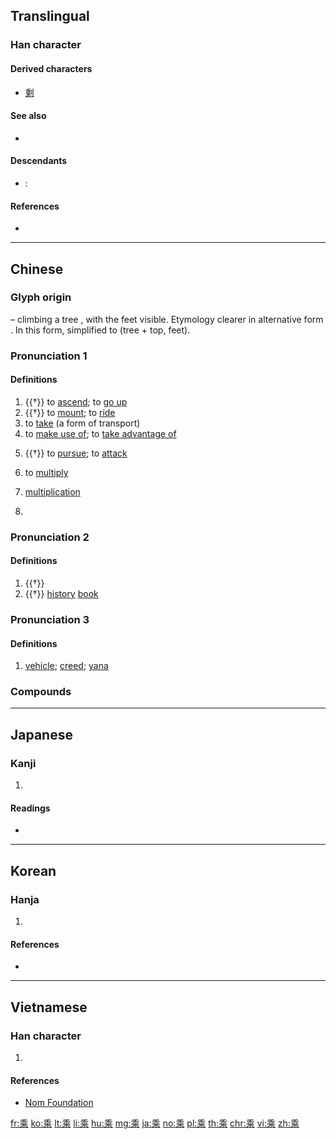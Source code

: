{{character info/new}}
{{also|乗|椉}}
==Translingual==
{{ja-forms|[[乗]]|乘|乘}}

===Han character===
{{Han char|rn=4|rad=丿|as=09|sn=10|four=20901|canj=HDLP|ids=⿻禾北}}

====Derived characters====
* [[剩]]

====See also====
* {{l|mul|埀}}

====Descendants====
* {{label|ja|chiefly|Japanese}}: {{ja-l|乗}}

====References====
* {{Han ref|kx=0083.090|dkj=00154|dj=0166.400|hdz=10040.010|uh=4E58|ud=20056|bh=ADBC|bd=44476}}

----

==Chinese==
{{zh-forms|alt=乗,椉}}

===Glyph origin===
{{Han etyl}}
{{liushu|p}} – climbing a tree {{zh-l|*木}}, with the feet visible. Etymology clearer in alternative form {{zh-l|*椉}}. In this form, simplified to {{Han compound|禾|北}} (tree + top, feet).

===Pronunciation 1===
{{zh-pron
|m=chéng
|c=sing4
|mn=sêng
|h=pfs=sṳ̀n
|mc=1
|oc=1,1
|ma=
|cat=v,n,pn
}}

====Definitions====
{{zh-hanzi}}

# {{†}} to [[ascend]]; to [[go up]]
# {{†}} to [[mount]]; to [[ride]]
# to [[take]] (a form of transport)
# to [[make use of]]; to [[take advantage of]]
#: {{zh-x|乘機|to '''seize''' the opportunity}}
# {{†}} to [[pursue]]; to [[attack]]
# {{lb|zh|mathematics}} to [[multiply]]
#: {{zh-x|二 乘 八 等於 十六。|Two '''times''' eight equals sixteen.}}
# {{lb|zh|mathematics}} [[multiplication]]
#: {{zh-x|加.減.乘.除|addition, subtraction, '''multiplication''', division}}
# {{surname|lang=zh}}

===Pronunciation 2===
{{zh-pron
|m=shèng
|c=sing6
|mn=sēng
|h=pfs=sṳn
|dial=n
|mc=2
|oc=2,2
|ma=
|cat=n,cls
}}

====Definitions====
{{zh-hanzi}}

# {{†}} {{zh-classifier|[[carriage]]s drawn by [[four]] [[horse]]s}}
# {{†}} [[history]] [[book]]

===Pronunciation 3===
{{zh-pron
|m=乘
|c=sing6
|dial=n
|mc=
|oc=
|ma=
|cat=n
}}

====Definitions====
{{zh-hanzi}}

# {{lb|zh|Buddhism}} [[vehicle]]; [[creed]]; [[yana]]

===Compounds===
{{zh-der|大乘:dàchéng, dàshèng|二乘:èrchéng, èrshèng|上乘:shàngchéng, shàngshèng|小乘:xiǎochéng, xiǎoshèng|三乘|三乘比|下乘|乘亂|乘亂坐大|乘人不備|乘人之危|乘人之厄|乘便|乘偽行詐|乘傳|乘其不備|乘其不意|乘冪|乘凶完配|乘務員|乘勝追擊|乘勝逐北|乘勢|乘化|乘危|乘坐|乘堅策肥|乘堅驅良|乘夜|乘奔御風|乘客|乘數|乘方|乘時|乘月|乘桴|乘槎|乘機|乘機坐大|乘機應變|乘法|乘流|乘涼|乘火打劫|乘田|乘積|乘空|乘肥衣輕|乘肩|乘興|乘興而來|乘船|乘虛|乘虛而入|乘號|乘車|乘車戴笠|乘軒|乘軒鶴|乘輕驅肥|乘輿|乘輿播越|乘輿播遷|乘酒|乘間|乘間投隙|乘除|乘隙|乘隙而入|乘雲|乘風破浪|乘馬|乘鶴|乘鶴駕雲|乘鸞跨鳳|乘黃|乘龍|乘龍佳婿|乘龍快婿|伍員乘潮|傳乘|共乘|出乘|加減乘除|千乘|千乘萬騎|卒乘|可乘之機|可乘之隙|史乘|因利乘便|大乘佛教|大乘經典|家乘|小乘戒|搭乘|摶柱乘梁|攝大乘論|晉乘楚杌|有機可乘|有隙可乘|服冕乘軒|枚乘|無勢可乘|無機可乘|無隙可乘|照乘珠|琴高乘鯉|百乘之家|盛衰相乘|萬乘|萬乘之國|萬乘之尊|竊幸乘寵|老鶴乘軒|自乘|被乘數|變亂紛乘|負乘致寇|貨幣乘數|超乘|跨鳳乘鸞|跨鳳乘龍|迭乘|野乘|陪乘|階乘|飛蓬乘風|飛龍乘雲|騎乘|驂乘|鶴乘軒|黃帝乘龍}}

----

==Japanese==

===Kanji===
{{ja-kanji|grade=|rs=丿09}}

# {{defn|lang=ja|sort=丿09}}

====Readings====
* {{ja-readings|goon=[[じょう]] (jō)|kanon=[[しょう]] (shō)|kun=[[のる]] (noru)}}

----

==Korean==

===Hanja===
{{ko-hanja|hangeul=승|rv=seung|mr=sŭng|eumhun=[[타다|탈]]|ehrv=tal|ehmr=t'al|ehy=}}

# {{defn|lang=ko|sort=丿09}}

====References====
* {{Hanja ref|nav=10257}}

----

==Vietnamese==

===Han character===
{{vi-hantu|[[thặng]], [[thắng]], [[thừa]]|rs=丿09}}

# {{defn|lang=vi|sort=丿09}}

====References====
* [http://nomfoundation.org/common/nom_details.php?codepoint=4e58 Nom Foundation]

[[fr:乘]]
[[ko:乘]]
[[lt:乘]]
[[li:乘]]
[[hu:乘]]
[[mg:乘]]
[[ja:乘]]
[[no:乘]]
[[pl:乘]]
[[th:乘]]
[[chr:乘]]
[[vi:乘]]
[[zh:乘]]